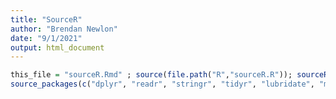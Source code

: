 ```yaml
---
title: "SourceR"
author: "Brendan Newlon"
date: "9/1/2021"
output: html_document
---
```


```r
this_file = "sourceR.Rmd" ; source(file.path("R","sourceR.R")); sourceR(); source_ram(); source_wd(this_file); 
source_packages(c("dplyr", "readr", "stringr", "tidyr", "lubridate", "magrittr", "utf8", "readtext", "R.utils", "devtools", "rlang", "data.table", "xlsx", "keyring", "SPARQL", "httr", "jsonlite", "tidyverse"))
```


```r

```


